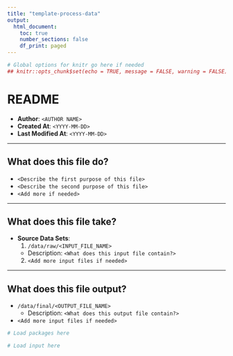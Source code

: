 ```yaml
---
title: "template-process-data"
output:
  html_document:
    toc: true
    number_sections: false
    df_print: paged
---
```


```r
# Global options for knitr go here if needed
## knitr::opts_chunk$set(echo = TRUE, message = FALSE, warning = FALSE)
```

# README

- **Author**: `<AUTHOR NAME>`
- **Created At**: `<YYYY-MM-DD>`
- **Last Modified At**: `<YYYY-MM-DD>`

---

## What does this file do?

- `<Describe the first purpose of this file>`
- `<Describe the second purpose of this file>`
- `<Add more if needed>`

---

## What does this file take?

- **Source Data Sets**:  
  1. `/data/raw/<INPUT_FILE_NAME>` 
    - Description: `<What does this input file contain?>` 
  2. `<Add more input files if needed>`
  
---

## What does this file output?

- `/data/final/<OUTPUT_FILE_NAME>`  
  - Description: `<What does this output file contain?>`
- `<Add more input files if needed>`

```r
# Load packages here
```

```r
# Load input here
```
